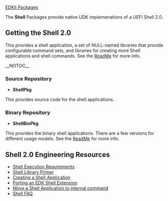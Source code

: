 {{UEFIShell}}
[[EDKII Packages]]

The '''Shell''' Packages provide native UDK implemenations of a UEFI Shell 2.0.

== Getting the Shell 2.0 ==
This provides a shell application, a set of NULL-named libraries that provide configurable command sets, and libraries for creating more Shell applications and shell commands. See the [https://edk2.svn.sourceforge.net/svnroot/edk2/trunk/edk2/ShellPkg/Readme.txt ReadMe] for more info.

__NOTOC__
===Source Repository===
* '''ShellPkg'''
This provides source code for the shell applications. 

===Binary Repository===
* '''ShellBinPkg'''
This provides the binary shell applications. There are a few versions for different usage models.  See the [https://edk2.svn.sourceforge.net/svnroot/edk2/trunk/edk2/ShellBinPkg/ReadMe.txt ReadMe] for more info.

==Shell 2.0 Engineering Resources==
*[[Shell Execution Requirements]]
*[[Shell Library Primer|Shell Library Primer]]
*[[Creating a Shell Application|Creating a Shell Application]]
*[[Porting an EDK Shell Extension|Porting an EDK Shell Extension]]
*[[Shell Application to internal command|Move a Shell Application to internal command]]
*[[Shell_FAQ |Shell FAQ]]